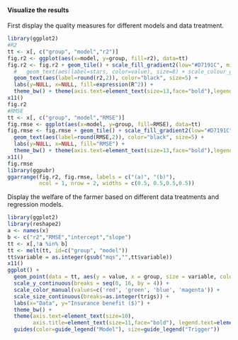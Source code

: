 
#### Visualize the results

First display the quality measures for different models and data treatment.

```r
library(ggplot2)
#R2
tt <- x[, c("group", "model","r2")]
fig.r2 <- ggplot(aes(x=model, y=group, fill=r2), data=tt)
fig.r2 <- fig.r2 + geom_tile() + scale_fill_gradient2(low="#D7191C", mid="white", high="#2C7BB6") + 
  #   geom_text(aes(label=stars, color=value), size=8) + scale_colour_gradient(low="grey30", high="white", guide="none") +
  geom_text(aes(label=round(r2,2)), color="black", size=5) + 
  labs(y=NULL, x=NULL, fill=expression(R^2)) + 
  theme_bw() + theme(axis.text=element_text(size=13,face="bold"),legend.text=element_text(size=13))
x11()
fig.r2
#RMSE
tt <- x[, c("group", "model","RMSE")]
fig.rmse <- ggplot(aes(x=model, y=group, fill=RMSE), data=tt)
fig.rmse <- fig.rmse + geom_tile() + scale_fill_gradient2(low="#D7191C", mid="white", high="#2C7BB6") + 
  geom_text(aes(label=round(RMSE,2)), color="black", size=5) + 
  labs(y=NULL, x=NULL, fill="RMSE") + 
  theme_bw() + theme(axis.text=element_text(size=13,face="bold"),legend.text=element_text(size=13))
x11()
fig.rmse
library(ggpubr)
ggarrange(fig.r2, fig.rmse, labels = c("(a)", "(b)"),
          ncol = 1, nrow = 2, widths = c(0.5, 0.5,0.5,0.5))
```

Display the welfare of the farmer based on different data treatments and regression models.


```r
library(ggplot2)
library(reshape2)
a <- names(x)
b <- c("r2","RMSE","intercept","slope")
tt <- x[,!a %in% b]
tt <- melt(tt, id=c("group", "model")) 
tt$variable = as.integer(gsub("mqs","",tt$variable))
x11()
ggplot() + 
  geom_point(data = tt, aes(y = value, x = group, size = variable, color = model)) +
  scale_y_continuous(breaks = seq(0, 16, by = 4)) +
  scale_color_manual(values=c('red', 'green', 'blue', 'magenta')) +
  scale_size_continuous(breaks=as.integer(trigs)) +
  labs(x="Data", y="Insurance benefit ($)") + 
  theme_bw() +
  theme(axis.text=element_text(size=10),
        axis.title=element_text(size=11,face="bold"), legend.text=element_text(size=11)) +
  guides(color=guide_legend("Model"), size=guide_legend("Trigger"))
  
```
